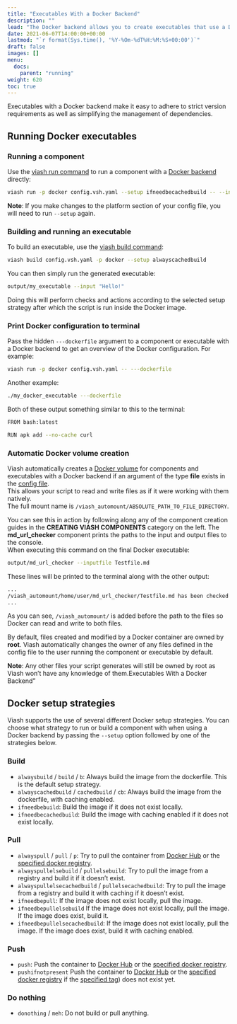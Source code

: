 ```yaml
---
title: "Executables With a Docker Backend"
description: ""
lead: "The Docker backend allows you to create executables that use a Docker container to run your script in, along with any dependencies it might need."
date: 2021-06-07T14:00:00+00:00
lastmod: "`r format(Sys.time(), '%Y-%Om-%dT%H:%M:%S+00:00')`"
draft: false
images: []
menu:
  docs:
    parent: "running"
weight: 620
toc: true
---
```


Executables with a Docker backend make it easy to adhere to strict version requirements as well as simplifying the management of dependencies. 

## Running Docker executables

### Running a component

Use the [viash run command](/docs/reference_commands/run/) to run a component with a [Docker backend](/docs/reference_config/platform-docker/) directly:

```bash
viash run -p docker config.vsh.yaml --setup ifneedbecachedbuild -- --input "Hello!"
```

**Note**: If you make changes to the platform section of your config file, you will need to run `--setup` again.  

### Building and running an executable

To build an executable, use the [viash build command](/docs/reference_commands/build/):

```bash
viash build config.vsh.yaml -p docker --setup alwayscachedbuild
```

You can then simply run the generated executable:

```bash
output/my_executable --input "Hello!"
```

Doing this will perform checks and actions according to the selected setup strategy after which the script is run inside the Docker image.  


### Print Docker configuration to terminal

Pass the hidden `---dockerfile` argument to a component or executable with a Docker backend to get an overview of the Docker configuration. For example:  

```bash
viash run -p docker config.vsh.yaml -- ---dockerfile
```

Another example:

```bash 
./my_docker_executable ---dockerfile
```

Both of these output something similar to this to the terminal:

```bash
FROM bash:latest

RUN apk add --no-cache curl
```

### Automatic Docker volume creation

Viash automatically creates a [Docker volume](https://docs.docker.com/storage/volumes/) for components and executables with a Docker backend if an argument of the type **file** exists in the [config file](/docs/reference_config/config/).  
This allows your script to read and write files as if it were working with them natively.  
The full mount name is `/viash_automount/ABSOLUTE_PATH_TO_FILE_DIRECTORY`.  
  
You can see this in action by following along any of the component creation guides in the **CREATING VIASH COMPONENTS** category on the left. The **md_url_checker** component prints the paths to the input and output files to the console.  
When executing this command on the final Docker executable:

```bash
output/md_url_checker --inputfile Testfile.md
```

These lines will be printed to the terminal along with the other output:

```bash
...
/viash_automount/home/user/md_url_checker/Testfile.md has been checked and a report named /viash_automount/home/user/md_url_checker/output.txt has been generated.
...
```

As you can see, `/viash_automount/` is added before the path to the files so Docker can read and write to both files.  
  
By default, files created and modified by a Docker container are owned by **root**. Viash automatically changes the owner of any files defined in the config file to the user running the component or executable by default. 
  
**Note**: Any other files your script generates will still be owned by root as Viash won't have any knowledge of them.Executables With a Docker Backend"

## Docker setup strategies

Viash supports the use of several different Docker setup strategies. You can choose what strategy to run or build a component with when using a Docker backend by passing the `--setup` option followed by one of the strategies below.  

### Build

* `alwaysbuild` / `build` / `b`: Always build the image from the dockerfile. This is the default setup strategy.
* `alwayscachedbuild` / `cachedbuild` / `cb`: Always build the image from the dockerfile, with caching enabled.
* `ifneedbebuild`: Build the image if it does not exist locally.
* `ifneedbecachedbuild`: Build the image with caching enabled if it does not exist locally.

### Pull

* `alwayspull` / `pull` / `p`: Try to pull the container from [Docker Hub](https://hub.docker.com) or the [specified docker registry](/docs/reference_config/platform-docker).
* `alwayspullelsebuild` / `pullelsebuild`: Try to pull the image from a registry and build it if it doesn't exist.
* `alwayspullelsecachedbuild` / `pullelsecachedbuild`: Try to pull the image from a registry and build it with caching if it doesn't exist.
* `ifneedbepull`: If the image does not exist locally, pull the image.
* `ifneedbepullelsebuild` If the image does not exist locally, pull the image. If the image does exist, build it.
* `ifneedbepullelsecachedbuild`: If the image does not exist locally, pull the image. If the image does exist, build it with caching enabled.

### Push

* `push`: Push the container to [Docker Hub](https://hub.docker.com)  or the [specified docker registry](/docs/reference_config/platform-docker).
* `pushifnotpresent` Push the container to [Docker Hub](https://hub.docker.com) or the [specified docker registry](/docs/reference_config/platform-docker) if the [specified tag](/docs/reference_config/platform-docker)) does not exist yet.

### Do nothing

* `donothing` / `meh`: Do not build or pull anything.


